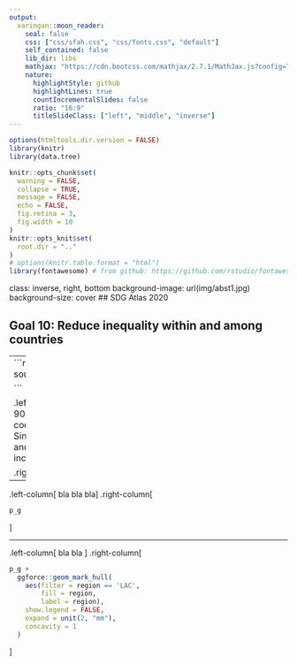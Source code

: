 ```yaml
---
output:
  xaringan::moon_reader:
    seal: false
    css: ["css/sfah.css", "css/fonts.css", "default"]
    self_contained: false
    lib_dir: libs
    mathjax: "https://cdn.bootcss.com/mathjax/2.7.1/MathJax.js?config=TeX-MML-AM_HTMLorMML"
    nature:
      highlightStyle: github
      highlightLines: true
      countIncrementalSlides: false
      ratio: "16:9"
      titleSlideClass: ["left", "middle", "inverse"]
---
```

```r
options(htmltools.dir.version = FALSE)
library(knitr)
library(data.tree)

knitr::opts_chunk$set(
  warning = FALSE,
  collapse = TRUE,
  message = FALSE,
  echo = FALSE,
  fig.retina = 3,
  fig.width = 10
)
knitr::opts_knit$set(
  root.dir = ".."
)
# options(knitr.table.format = "html")
library(fontawesome) # from github: https://github.com/rstudio/fontawesome

```

class: inverse, right, bottom
background-image: url(img/abst1.jpg)
background-size: cover
## SDG Atlas 2020

## Goal 10: Reduce inequality within and among countries

---
```r
source("R/_aux_data.R")
source("R/SDG_10_Gini_Change.R")

```

.left-column[
.small[From the mid 90's to 2010, the *average* Gini coefficient decreased steadly. Since then, the trend has reverted and the average inequality is increasing rapidly.]
]

.right-column[
```r
p_av_g +
  geom_vline(xintercept = c(1996, 2010, 2013),
             color = "gray70")
```
]

---

.left-column[
bla bla bla
]
.right-column[
```r
p_g
```
]

---
.left-column[
 bla bla 
]
.right-column[
```r
p_g +
  ggforce::geom_mark_hull(
    aes(filter = region == 'LAC',
        fill = region,
        label = region),
    show.legend = FALSE,
    expand = unit(2, "mm"),
    concavity = 1
  )
``` 
]
